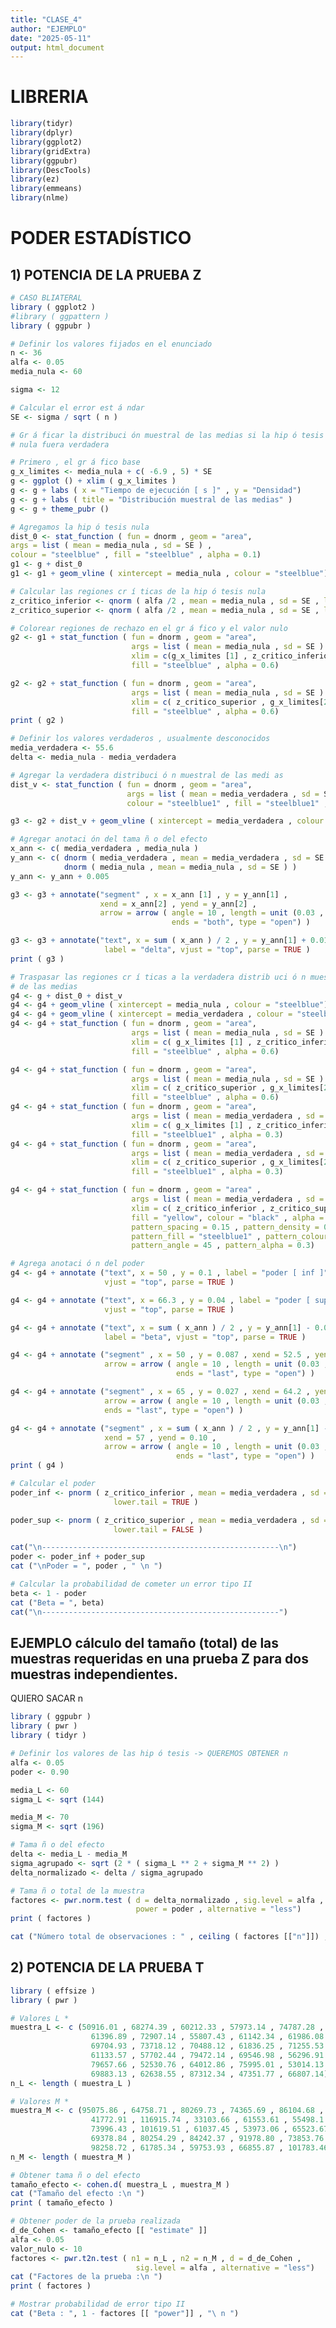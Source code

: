 ---
title: "CLASE_4"
author: "EJEMPLO"
date: "2025-05-11"
output: html_document
---

# LIBRERIA

```{r setup, include=FALSE}
library(tidyr)
library(dplyr)
library(ggplot2)
library(gridExtra)
library(ggpubr)
library(DescTools)
library(ez)
library(emmeans)
library(nlme)
```

# PODER ESTADÍSTICO

## 1) POTENCIA DE LA PRUEBA Z
```{r}
# CASO BLIATERAL
library ( ggplot2 )
#library ( ggpattern )
library ( ggpubr )

# Definir los valores fijados en el enunciado
n <- 36
alfa <- 0.05
media_nula <- 60

sigma <- 12

# Calcular el error est á ndar
SE <- sigma / sqrt ( n )

# Gr á ficar la distribuci ón muestral de las medias si la hip ó tesis
# nula fuera verdadera

# Primero , el gr á fico base
g_x_limites <- media_nula + c( -6.9 , 5) * SE
g <- ggplot () + xlim ( g_x_limites )
g <- g + labs ( x = "Tiempo de ejecución [ s ]" , y = "Densidad")
g <- g + labs ( title = "Distribución muestral de las medias" )
g <- g + theme_pubr ()

# Agregamos la hip ó tesis nula
dist_0 <- stat_function ( fun = dnorm , geom = "area",
args = list ( mean = media_nula , sd = SE ) ,
colour = "steelblue" , fill = "steelblue" , alpha = 0.1)
g1 <- g + dist_0
g1 <- g1 + geom_vline ( xintercept = media_nula , colour = "steelblue")

# Calcular las regiones cr í ticas de la hip ó tesis nula
z_critico_inferior <- qnorm ( alfa /2 , mean = media_nula , sd = SE , lower.tail = TRUE )
z_critico_superior <- qnorm ( alfa /2 , mean = media_nula , sd = SE , lower.tail = FALSE )

# Colorear regiones de rechazo en el gr á fico y el valor nulo
g2 <- g1 + stat_function ( fun = dnorm , geom = "area",
                           args = list ( mean = media_nula , sd = SE ) ,
                           xlim = c(g_x_limites [1] , z_critico_inferior ) ,
                           fill = "steelblue" , alpha = 0.6)

g2 <- g2 + stat_function ( fun = dnorm , geom = "area",
                           args = list ( mean = media_nula , sd = SE ) ,
                           xlim = c( z_critico_superior , g_x_limites[2]) ,
                           fill = "steelblue" , alpha = 0.6)
print ( g2 )

# Definir los valores verdaderos , usualmente desconocidos
media_verdadera <- 55.6
delta <- media_nula - media_verdadera

# Agregar la verdadera distribuci ó n muestral de las medi as
dist_v <- stat_function ( fun = dnorm , geom = "area",
                          args = list ( mean = media_verdadera , sd = SE ) ,
                          colour = "steelblue1" , fill = "steelblue1" , alpha = 0.1)

g3 <- g2 + dist_v + geom_vline ( xintercept = media_verdadera , colour = "steelblue1")

# Agregar anotaci ón del tama ñ o del efecto
x_ann <- c( media_verdadera , media_nula )
y_ann <- c( dnorm ( media_verdadera , mean = media_verdadera , sd = SE ) ,
            dnorm ( media_nula , mean = media_nula , sd = SE ) )
y_ann <- y_ann + 0.005

g3 <- g3 + annotate("segment" , x = x_ann [1] , y = y_ann[1] ,
                    xend = x_ann[2] , yend = y_ann[2] ,
                    arrow = arrow ( angle = 10 , length = unit (0.03 , "npc") ,
                                    ends = "both", type = "open") )

g3 <- g3 + annotate("text", x = sum ( x_ann ) / 2 , y = y_ann[1] + 0.015 ,
                     label = "delta", vjust = "top", parse = TRUE )
print ( g3 )

# Traspasar las regiones cr í ticas a la verdadera distrib uci ó n muestral
# de las medias
g4 <- g + dist_0 + dist_v
g4 <- g4 + geom_vline ( xintercept = media_nula , colour = "steelblue")
g4 <- g4 + geom_vline ( xintercept = media_verdadera , colour = "steelblue1")
g4 <- g4 + stat_function ( fun = dnorm , geom = "area",
                           args = list ( mean = media_nula , sd = SE ) ,
                           xlim = c( g_x_limites [1] , z_critico_inferior ) ,
                           fill = "steelblue" , alpha = 0.6)

g4 <- g4 + stat_function ( fun = dnorm , geom = "area",
                           args = list ( mean = media_nula , sd = SE ) ,
                           xlim = c( z_critico_superior , g_x_limites[2]) ,
                           fill = "steelblue" , alpha = 0.6)
g4 <- g4 + stat_function ( fun = dnorm , geom = "area",
                           args = list ( mean = media_verdadera , sd = SE ) ,
                           xlim = c( g_x_limites [1] , z_critico_inferior ) ,
                           fill = "steelblue1" , alpha = 0.3)
g4 <- g4 + stat_function ( fun = dnorm , geom = "area",
                           args = list ( mean = media_verdadera , sd = SE ) ,
                           xlim = c( z_critico_superior , g_x_limites[2]) ,
                           fill = "steelblue1" , alpha = 0.3)

g4 <- g4 + stat_function ( fun = dnorm , geom = "area" ,
                           args = list ( mean = media_verdadera , sd = SE ) ,
                           xlim = c( z_critico_inferior , z_critico_superior ) ,
                           fill = "yellow", colour = "black" , alpha = 0.3 ,
                           pattern_spacing = 0.15 , pattern_density = 0.4 ,
                           pattern_fill = "steelblue1" , pattern_colour = "steelblue1" ,
                           pattern_angle = 45 , pattern_alpha = 0.3)

# Agrega anotaci ó n del poder
g4 <- g4 + annotate ("text", x = 50 , y = 0.1 , label = "poder [ inf ]" ,
                     vjust = "top", parse = TRUE )

g4 <- g4 + annotate ("text", x = 66.3 , y = 0.04 , label = "poder [ sup ]" ,
                     vjust = "top", parse = TRUE )

g4 <- g4 + annotate ("text", x = sum ( x_ann ) / 2 , y = y_ann[1] - 0.005 ,
                     label = "beta", vjust = "top", parse = TRUE )

g4 <- g4 + annotate ("segment" , x = 50 , y = 0.087 , xend = 52.5 , yend = 0.02 ,
                     arrow = arrow ( angle = 10 , length = unit (0.03 , "npc") ,
                                     ends = "last", type = "open") )

g4 <- g4 + annotate ("segment" , x = 65 , y = 0.027 , xend = 64.2 , yend = 0.001 ,
                     arrow = arrow ( angle = 10 , length = unit (0.03 , "npc") ,
                     ends = "last", type = "open") )

g4 <- g4 + annotate ("segment" , x = sum ( x_ann ) / 2 , y = y_ann[1] - 0.023 ,
                     xend = 57 , yend = 0.10 ,
                     arrow = arrow ( angle = 10 , length = unit (0.03 , "npc") ,
                                     ends = "last", type = "open") )
print ( g4 )

# Calcular el poder
poder_inf <- pnorm ( z_critico_inferior , mean = media_verdadera , sd = SE ,
                       lower.tail = TRUE )

poder_sup <- pnorm ( z_critico_superior , mean = media_verdadera , sd = SE ,
                       lower.tail = FALSE )

cat("\n-----------------------------------------------------\n")
poder <- poder_inf + poder_sup
cat ("\nPoder = ", poder , " \n ")

# Calcular la probabilidad de cometer un error tipo II
beta <- 1 - poder
cat ("Beta = ", beta)
cat("\n-----------------------------------------------------")
```
## EJEMPLO cálculo del tamaño (total) de las muestras requeridas en una prueba Z para dos muestras independientes.
QUIERO SACAR n
```{r}
library ( ggpubr )
library ( pwr )
library ( tidyr )

# Definir los valores de las hip ó tesis -> QUEREMOS OBTENER n
alfa <- 0.05
poder <- 0.90

media_L <- 60
sigma_L <- sqrt (144)

media_M <- 70
sigma_M <- sqrt (196)

# Tama ñ o del efecto
delta <- media_L - media_M
sigma_agrupado <- sqrt (2 * ( sigma_L ** 2 + sigma_M ** 2) )
delta_normalizado <- delta / sigma_agrupado

# Tama ñ o total de la muestra
factores <- pwr.norm.test ( d = delta_normalizado , sig.level = alfa ,
                            power = poder , alternative = "less")
print ( factores )

cat ("Número total de observaciones : " , ceiling ( factores [["n"]]) , "\n")
```


## 2) POTENCIA DE LA PRUEBA T
```{r}
library ( effsize )
library ( pwr )

# Valores L *
muestra_L <- c (50916.01 , 68274.39 , 60212.33 , 57973.14 , 74787.28 ,
                  61396.89 , 72907.14 , 55807.43 , 61142.34 , 61986.08 ,
                  69704.93 , 73718.12 , 70488.12 , 61836.25 , 71255.53 ,
                  61133.57 , 57702.44 , 79472.14 , 69546.98 , 56296.91 ,
                  79657.66 , 52530.76 , 64012.86 , 75995.01 , 53014.13 ,
                  69883.13 , 62638.55 , 87312.34 , 47351.77 , 66807.14)
n_L <- length ( muestra_L )

# Valores M *
muestra_M <- c (95075.86 , 64758.71 , 80269.73 , 74365.69 , 86104.68 ,
                  41772.91 , 116915.74 , 33103.66 , 61553.61 , 55498.1 ,
                  73996.43 , 101619.51 , 61037.45 , 53973.06 , 65523.67 ,
                  69378.84 , 80254.29 , 84242.37 , 91978.80 , 73853.76 ,
                  98258.72 , 61785.34 , 59753.93 , 66855.87 , 101783.46)
n_M <- length ( muestra_M )

# Obtener tama ñ o del efecto
tamaño_efecto <- cohen.d( muestra_L , muestra_M )
cat ("Tamaño del efecto :\n ")
print ( tamaño_efecto )

# Obtener poder de la prueba realizada
d_de_Cohen <- tamaño_efecto [[ "estimate" ]]
alfa <- 0.05
valor_nulo <- 10
factores <- pwr.t2n.test ( n1 = n_L , n2 = n_M , d = d_de_Cohen ,
                            sig.level = alfa , alternative = "less")
cat ("Factores de la prueba :\n ")
print ( factores )

# Mostrar probabilidad de error tipo II
cat ("Beta : ", 1 - factores [[ "power"]] , "\ n ")
```

```{r}

```

```{r}

```

```{r}

```
